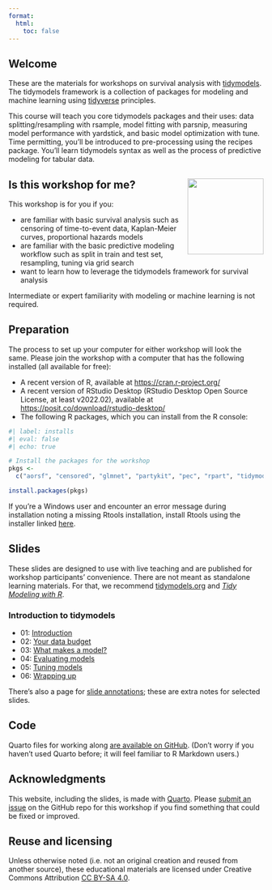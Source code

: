 ```yaml
---
format:
  html:
    toc: false
---
```


## Welcome

These are the materials for workshops on survival analysis with [tidymodels](https://www.tidymodels.org/). The tidymodels framework is a collection of packages for modeling and machine learning using [tidyverse](https://www.tidyverse.org/) principles. 

This course will teach you core tidymodels packages and their uses: data splitting/resampling with rsample, model fitting with parsnip, measuring model performance with yardstick, and basic model optimization with tune. Time permitting, you'll be introduced to pre-processing using the recipes package. You'll learn tidymodels syntax as well as the process of predictive modeling for tabular data.

## Is this workshop for me? <img src="slides/images/parsnip-flagger.jpg" align="right" height="150"/>

This workshop is for you if you:

-   are familiar with basic survival analysis such as censoring of time-to-event data, Kaplan-Meier curves, proportional hazards models
-   are familiar with the basic predictive modeling workflow such as split in train and test set, resampling, tuning via grid search
-   want to learn how to leverage the tidymodels framework for survival analysis

Intermediate or expert familiarity with modeling or machine learning is not required. 

## Preparation

The process to set up your computer for either workshop will look the same. Please join the workshop with a computer that has the following installed (all available for free):

-   A recent version of R, available at <https://cran.r-project.org/>
-   A recent version of RStudio Desktop (RStudio Desktop Open Source License, at least v2022.02), available at <https://posit.co/download/rstudio-desktop/>
-   The following R packages, which you can install from the R console:

```r
#| label: installs
#| eval: false
#| echo: true

# Install the packages for the workshop
pkgs <- 
  c("aorsf", "censored", "glmnet", "partykit", "pec", "rpart", "tidymodels")

install.packages(pkgs)
```

If you're a Windows user and encounter an error message during installation noting a missing Rtools installation, install Rtools using the installer linked [here](https://cran.r-project.org/bin/windows/Rtools/).

## Slides

These slides are designed to use with live teaching and are published for workshop participants' convenience. There are not meant as standalone learning materials. For that, we recommend [tidymodels.org](https://www.tidymodels.org/start/) and [*Tidy Modeling with R*](https://www.tmwr.org/).

### Introduction to tidymodels

-   01: [Introduction](slides/intro-01-introduction.html){target="_blank"}
-   02: [Your data budget](slides/intro-02-data-budget.html){target="_blank"}
-   03: [What makes a model?](slides/intro-03-what-makes-a-model.html){target="_blank"}
-   04: [Evaluating models](slides/intro-04-evaluating-models.html){target="_blank"}
-   05: [Tuning models](slides/intro-05-tuning-models.html){target="_blank"}
-   06: [Wrapping up](slides/intro-06-wrapping-up.html){target="_blank"}

There's also a page for [slide annotations](slides/annotations.html){target="_blank"}; these are extra notes for selected slides.

## Code

Quarto files for working along [are available on GitHub](https://github.com/hfrick/tidymodels-survival-workshop/tree/main/classwork). (Don't worry if you haven't used Quarto before; it will feel familiar to R Markdown users.)

## Acknowledgments {.appendix}

This website, including the slides, is made with [Quarto](https://quarto.org/). Please [submit an issue](https://github.com/hfrick/tidymodels-survival-workshop/issues) on the GitHub repo for this workshop if you find something that could be fixed or improved.

## Reuse and licensing {.appendix}

Unless otherwise noted (i.e. not an original creation and reused from another source), these educational materials are licensed under Creative Commons Attribution [CC BY-SA 4.0](https://creativecommons.org/licenses/by-sa/4.0/).
